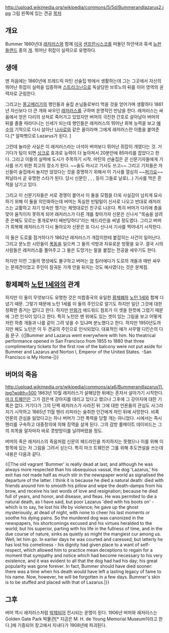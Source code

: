 http://upload.wikimedia.org/wikipedia/commons/5/5d/Bummerandlazarus2.jpg
그림 왼쪽에 있는 견공
[[목차]]
== 개요 ==
Bummer
1860년대 [[래저러스]]와 함께 [[미국]] [[샌프란시스코]]를 떠돌던 하얀색과 흑색 [[뉴펀들랜드]] 종의 [[개]]. 뛰어난 쥐잡이 실력으로 유명하다.
== 생애 ==

맨 처음에는 1860년에 프레드릭 마틴 선술집 밖에서 생활하는데 그는 그곳에서 자신의 뛰어난 쥐잡이 실력을 입증하며 [[스트리크닌]]으로 독살당한 브루노의 뒤를 이어 영역의 권력자로 군림한다. 

그리고는 [[몽고메리]]가의 행인들과 술집 손님들로부터 먹을 것을 얻어가며 생활하다 1861년 자신보다 더 큰 개와 싸우던 [[래저러스]]를 구하며 운명적인 만남을 한다. 래저러스는 싸움에서 얻은 다리의 상처로 죽어가고 있었지만 버머의 극진한 간호로 살아남아 버머의 뒤를 졸졸 따라다니는 신세가 되는데 행인들은 래저러스의 뛰어난 회복 능력을 보고 [[예수]]의 기적으로 다시 살아난 [[나사로]]와 같은 꼴이라며 그에게 래저러스란 이름을 붙여준다.[* 알파벳으로 Lazarus가 된다. ]

그런데 놀라운 사실은 이 래저러스라는 녀석이 버머보다 뛰어난 쥐잡이 개였다는 것. 거기다가 팀이 되면 [[싱크로]] 효과로 능력이 더 높아져서 20분안에 85마리를 잡았다고 한다. 그리고 이들의 실력에 도시가 주목하기 시작. 마틴의 선술집은 곧 신문기자들에게 기사를 쓰기 위한 최고의 장소가 된다. ~~술도 마시고 기사도 쓰고~~ 그리고 기자들은 자신들이 술집에서 놀지만 않았다는 것을 증명하기 위해서 이 기사를 열심히 ~~[[퍼가요]]~~ 퍼날라서 곧 유명한 스타가 된다. 당시 신문인 <Californian>, <Daily Alta California>, <Daily Morning Call>, <Daily Evening Bulletin> 등이 그들로 날로(…) 기사를 먹은 흔적을 남기고 있다.

그리고 이 신문기자들은 서로 경쟁이 붙어서 이 둘을 모험을 더욱 사실감이 넘치게 묘사하기 위해 이 둘을 의인화하는데 버머는 독실한 빈털털이 신사로 나오고 반대로 래저러스는 교활하고 자기 잇속만 챙기는 제멋대로인 친구로 나온다. 특히 버머가 다리에 총을 맞아 움직이지 못하게 되어 래저러스가 다른 개를 찾아가자 신문은 신나서 "목숨을 살려준 은혜도 모르는 똥개로부터 배반당하다"라는 헤드라인을 써낼 정도였다. 그리고 버머가 회복해 래저러스가 다시 돌아오자 신문은 또 다시 신나서 기사를 찍어내기 시작한다.

이 둘은 도로를 점거하다가 1862년 래저러스가 개잡이한테 붙잡히는 사건이 일어난다. 그리고 분노한 시민들이 [[폭동]]을 일으켜 그 둘의 석방과 자유로운 방황을 요구. 결국 시의 사람들은 래저러스틑 풀어주고 그 둘은 도망가는 말을 붙잡는 전공을 세우기도 한다.

하지만 이런 그들의 명성에도 불구하고 버머는 [[양]] 킬러에다가 도로의 개들과 매번 싸우는 문제견이었고 주인이 잠궈둔 가게 안을 뒤지는 것도 예사였다는 것은 문제점.
== 황제폐하 [[노턴 1세]]와의 관계 ==
하지만 이 둘이 무엇보다도 유명한 것은 미합중국의 유일한 [[황제]]폐하 [[노턴 1세]]와 함께 다녔기 때문. 그렇기 때문에 노턴 1세를 이 둘의 주인으로 알기도 하지만 일단 그것에 대한 정확한 증거는 없다고 한다. 하지만 [[만화가]] 에드워드 점프가 이 셋을 한컷에 그렸기 때문에 그런 인식이 있다고 한다. 특히 노턴은 맨 위에도 있는 셋이 있는 그림을 보고 어떻게 저런 하층 개들과 나를 같이 그려 넣을 수 있냐며 분노했다고 한다. 하지만 1950년도까지만 해도 노턴은 이 두 견공의 주인으로 인식되었다.  대표적인 얘가 사무엘 디킨슨의 다음 문구.
{{|Bummer and Lazarus went everywhere with him. No theatrical performance opened in San Francisco from 1855 to 1880 that three complimentary tickets for the first row of the balcony were not put aside for Bummer and Lazarus and Norton I, Emperor of the United States.
-San Francisco is My Home-|}}
== 버머의 죽음 ==

http://upload.wikimedia.org/wikipedia/commons/a/a6/Bummerandlazarus11.jpg?width=500
1863년 10월 래저러스가 살해당한 뒤에는 혼자서 살아가기 시작한다. [[마크 트웨인]]은 그가 검은색 강아지를 데리고 있다고 했으나 그후에 그 강아지에 대한 기록은 없다. 거기다가 그의 단짝 래저러스가 사라진 뒤 그에 대한 언론들의 관심도 사그라지기 시작하고 1865년 11월 헨리 리피라는 술취한 인간에게 차인 뒤에 사망한다. 비록 언론의 관심을 잃었다고는 하나 버머가 그런 폭력을 당할 개는 아니었다. 시에서는 즉시 헨리를 구속하고 대중정의에 의해 징역을 살게 된다. 그의 감방 룸메이트 데이비드는 그의 죄목을 알자마자 바로 콧방망이를 날려버렸을 정도. 

버머의 죽은 래저러스의 죽음처럼 신문의 헤드라인을 차지하지는 못했으나 이를 위해 이 항목에 있는 저 그림을 그려서 싣는다. 특히 마크 트웨인은 그를 위해 추도연설을 쓰는데 내용은 다음과 같다.

{{|The old vagrant 'Bummer' is really dead at last; and although he was always more respected than his obsequious vassal, the dog 'Lazarus,' his exit has not made half as much stir in the newspaper world as signalised the departure of the latter. I think it is because he died a natural death: died with friends around him to smooth his pillow and wipe the death-damps from his brow, and receive his last words of love and resignation; because he died full of years, and honor, and disease, and fleas. He was permited to die a natural death, as I have said, but poor Lazarus 'died with his boots on' - which is to say, he lost his life by violence; he gave up the ghost mysteriously, at dead of night, with none to cheer his last moments or soothe his dying pains. So the murdered dog was canonized in the newspapers, his shortcomings excused and his virtues heralded to the world; but his superior, parting with his life in the fullness of time, and in the due course of nature, sinks as quietly as might the mangiest cur among us. Well, let him go. In earlier days he was courted and caressed; but latterly he has lost his comeliness - his dignity had given place to a want of self-respect, which allowed him to practice mean deceptions to regain for a moment that sympathy and notice which had become necessary to his very existence, and it was evident to all that the dog had had his day; his great popularity was gone forever. In fact, Bummer should have died sooner: there was a time when his death would have left a lasting legacy of fame to his name. Now, however, he will be forgotten in a few days. Bummer's skin is to be stuffed and placed with that of Lazarus.|}}

== 그후 ==
버머 역시 래저러스처럼 [[박제]]되어 전시되는 운명이 된다. 1906년 버머와 래저러스는 Golden Gate Park 박물관[* 지금은 M. H. de Young Memorial Museum이라고 한다.]에 기증되어 창고에서 지내다가 1908년에 파괴된다.
